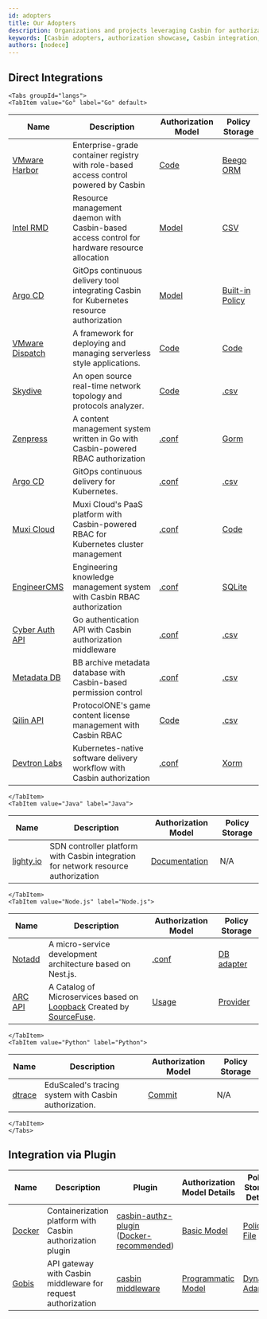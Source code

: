 ```yaml
---
id: adopters
title: Our Adopters
description: Organizations and projects leveraging Casbin for authorization across various programming languages and platforms
keywords: [Casbin adopters, authorization showcase, Casbin integration, enterprise adoption, RBAC implementations]
authors: [nodece]
---
```


## Direct Integrations

```mdx-code-block
<Tabs groupId="langs">
<TabItem value="Go" label="Go" default>
```

| Name                                                            | Description                                                                                       | Authorization Model                                                                                       | Policy Storage                                                                                        |
|-----------------------------------------------------------------|---------------------------------------------------------------------------------------------------|------------------------------------------------------------------------------------------------------------|------------------------------------------------------------------------------------------------------|
| [VMware Harbor](https://github.com/goharbor/harbor)             | Enterprise-grade container registry with role-based access control powered by Casbin                          | [Code](https://github.com/goharbor/harbor/blob/main/src/pkg/permission/evaluator/rbac/casbin.go) | [Beego ORM](https://github.com/goharbor/harbor/blob/main/src/common/rbac/project/rbac_role.go)    |
| [Intel RMD](https://github.com/intel/rmd)                       | Resource management daemon with Casbin-based access control for hardware resource allocation                | [Model](https://github.com/intel/rmd/blob/master/etc/rmd/acl/url/model.conf)                               | [CSV](https://github.com/intel/rmd/blob/master/etc/rmd/acl/url/policy.csv)                          |
| [Argo CD](https://github.com/argoproj/argo-cd)                  | GitOps continuous delivery tool integrating Casbin for Kubernetes resource authorization                   | [Model](https://github.com/argoproj/argo-cd/blob/master/assets/model.conf)                              | [Built-in Policy](https://github.com/argoproj/argo-cd/blob/master/assets/builtin-policy.csv)                 |
| [VMware Dispatch](https://github.com/vmware/dispatch)           | A framework for deploying and managing serverless style applications.                             | [Code](https://github.com/vmware/dispatch/blob/master/pkg/identity-manager/handlers.go#L46-L55)            | [Code](https://github.com/vmware/dispatch/blob/master/pkg/identity-manager/handlers_test.go#L35-L45) |
| [Skydive](https://github.com/skydive-project/skydive)           | An open source real-time network topology and protocols analyzer.                                 | [Code](https://github.com/skydive-project/skydive/blob/master/config/config.go#L136-L140)                  | [.csv](https://github.com/skydive-project/skydive/blob/master/rbac/policy.csv)                       |
| [Zenpress](https://github.com/insionng/zenpress)                | A content management system written in Go with Casbin-powered RBAC authorization                                                                   | [.conf](https://github.com/insionng/zenpress/blob/master/content/config/rbac_model.conf)                   | [Gorm](https://github.com/insionng/zenpress/blob/master/model/user.go#L53-L77)                       |
| [Argo CD](https://github.com/argoproj/argo-cd)                  | GitOps continuous delivery for Kubernetes.                                                        | [.conf](https://github.com/argoproj/argo-cd/blob/master/assets/model.conf)                              | [.csv](https://github.com/argoproj/argo-cd/blob/master/assets/builtin-policy.csv)                 |
| [Muxi Cloud](https://github.com/muxiyun/Mae-old)                    | Muxi Cloud's PaaS platform with Casbin-powered RBAC for Kubernetes cluster management                                   | [.conf](https://github.com/muxiyun/Mae-old/blob/master/conf/casbinmodel.conf)                                  | [Code](https://github.com/muxiyun/Mae-old/blob/master/pkg/casbin/initPolicy.go#L21-L95)                  |
| [EngineerCMS](https://github.com/3xxx/EngineerCMS)              | Engineering knowledge management system with Casbin RBAC authorization                                                          | [.conf](https://github.com/3xxx/EngineerCMS/blob/master/conf/rbac_model.conf)                              | [SQLite](https://github.com/3xxx/EngineerCMS/blob/master/database/engineer.db)                       |
| [Cyber Auth API](https://github.com/CyberlifeCN/cyber-auth-api) | Go authentication API with Casbin authorization middleware                                                              | [.conf](https://github.com/CyberlifeCN/cyber-auth-api/blob/master/conf/authz_model.conf)                   | [.csv](https://github.com/CyberlifeCN/cyber-auth-api/blob/master/conf/authz_policy.csv)              |
| [Metadata DB](https://github.com/Bnei-Baruch/mdb)               | BB archive metadata database with Casbin-based permission control                                                                     | [.conf](https://github.com/Bnei-Baruch/mdb/blob/master/permissions/permissions_model.conf)                        | [.csv](https://github.com/Bnei-Baruch/mdb/blob/master/permissions/permissions_policy.csv)                   |
| [Qilin API](https://github.com/ProtocolONE/qilin.api)           | ProtocolONE's game content license management with Casbin RBAC                                           | [Code](https://github.com/ProtocolONE/rbac/blob/master/model.go)                                           | [.csv](https://github.com/ProtocolONE/rbac/tree/master/conf)                                         |
| [Devtron Labs](https://github.com/devtron-labs/devtron)         | Kubernetes-native software delivery workflow with Casbin authorization                                                        | [.conf](https://github.com/devtron-labs/devtron/blob/main/auth_model.conf)                                 | [Xorm](https://github.com/devtron-labs/devtron/blob/main/pkg/auth/authorisation/casbin/Adapter.go)                 |

```mdx-code-block
</TabItem>
<TabItem value="Java" label="Java">
```

| Name                                                             | Description                                 | Authorization Model                                                                                                                                                                 | Policy Storage |
|------------------------------------------------------------------|---------------------------------------------|-------------------------------------------------------------------------------------------------------------------------------------------------------------------------------------|--------|
| [lighty.io](https://github.com/PantheonTechnologies/lighty-core) | SDN controller platform with Casbin integration for network resource authorization                  | [Documentation](https://github.com/PantheonTechnologies/lighty-core/blob/6f2ceaae6a68e08c96d14d2fa8ee060ad9f61606/lighty-examples/lighty-controller-springboot-netconf/README.md#security) | N/A    |

```mdx-code-block
</TabItem>
<TabItem value="Node.js" label="Node.js">
```

| Name                                       | Description                                                | Authorization Model                                                                                                              | Policy Storage                                                                                                                   |
|--------------------------------------------|------------------------------------------------------------|-----------------------------------------------------------------------------------------------------------------------------------|-----------------------------------------------------------------------------------------------------------------------------------|
| [Notadd](https://github.com/notadd/notadd) | A micro-service development architecture based on Nest.js. | [.conf](https://github.com/notadd/notadd/blob/e58d0a0cf5d691c3fe20170e94cdd8e2c627abd4/apps/nest-upms/src/casbin/rbac_model.conf) | [DB adapter](https://github.com/notadd/notadd/blob/e58d0a0cf5d691c3fe20170e94cdd8e2c627abd4/apps/nest-upms/src/casbin/adapter.ts) |
| [ARC API](https://github.com/sourcefuse/loopback4-microservice-catalog) | A Catalog of Microservices based on [Loopback](https://loopback.io/doc/en/lb4/) Created by [SourceFuse](https://www.sourcefuse.com/). | [Usage](https://github.com/sourcefuse/loopback4-authorization#Extension-enhancement-using-CASBIN-authorisation) | [Provider](https://github.com/sourcefuse/loopback4-authorization/blob/master/src/providers/casbin-authorization-action.provider.ts) |

```mdx-code-block
</TabItem>
<TabItem value="Python" label="Python">
```

| Name                                          | Description                 | Authorization Model                                                                             | Policy Storage |
|-----------------------------------------------|-----------------------------|-----------------------------------------------------------------------------------------------|--------|
| [dtrace](https://github.com/EduScaled/dtrace) | EduScaled's tracing system with Casbin authorization. | [Commit](https://github.com/EduScaled/dtrace/commit/6e8d6b52ec2fa120e8ad63f84a4aecc3eae14c02) | N/A    |

```mdx-code-block
</TabItem>
</Tabs>
```

## Integration via Plugin

| Name                                                  | Description                                                                              | Plugin                                                                                                                                                                      | Authorization Model Details                                                                           | Policy Storage Details                                                                                  |
|-------------------------------------------------------|------------------------------------------------------------------------------------------|-----------------------------------------------------------------------------------------------------------------------------------------------------------------------------|------------------------------------------------------------------------------------------------------|-----------------------------------------------------------------------------------------------------------|
| [Docker](https://github.com/docker/docker)            | Containerization platform with Casbin authorization plugin                               | [casbin-authz-plugin](https://github.com/casbin/casbin-authz-plugin) ([Docker-recommended](https://docs.docker.com/engine/extend/legacy_plugins/#authorization-plugins)) | [Basic Model](https://github.com/casbin/casbin-authz-plugin/blob/master/examples/basic_model.conf) | [Policy File](https://github.com/casbin/casbin-authz-plugin/blob/master/examples/basic_policy.csv) |
| [Gobis](https://github.com/orange-cloudfoundry/gobis) | API gateway with Casbin middleware for request authorization                              | [casbin middleware](https://github.com/orange-cloudfoundry/gobis-middlewares/tree/master/casbin) | [Programmatic Model](https://github.com/orange-cloudfoundry/gobis-middlewares/blob/master/casbin/model.go#L52-L65) | [Dynamic Adapter](https://github.com/orange-cloudfoundry/gobis-middlewares/blob/master/casbin/adapter.go#L46-L64) |
